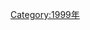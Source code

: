 {{Commonscat|1999 by continent}}
{{Year by category
|m=1
|c=9
|d=9
|y=9
|cat=各大洲
|sortkey=各大洲
|parent=依大洲劃分的20世紀各年
|subcat=1990年代各大洲
}}

[[Category:1999年|Category:1999年]]
